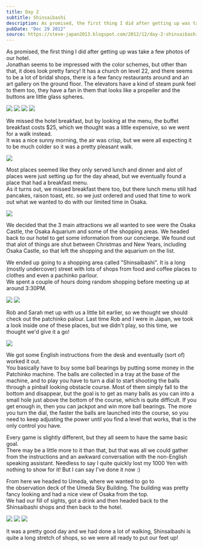 ```yaml
---
title: Day 2
subtitle: Shinsaibashi
description: As promised, the first thing I did after getting up was take a few photos of our hotel.  Jonathan seems to be impressed with the color schem...
pubDate: "Dec 29 2012"
source: https://steve-japan2013.blogspot.com/2012/12/day-2-shinsaibashi.html
---
```



As promised, the first thing I did after getting up was take a few photos of our hotel.  
Jonathan seems to be impressed with the color schemes, but other than that, it does look pretty fancy! It has a church on level 22, and there seems to be a lot of bridal shops, there is a few fancy restaurants around and an art gallery on the ground floor. The elevators have a kind of steam punk feel to them too, they have a fan in them that looks like a propeller and the buttons are little glass spheres.

<Grid>
  <Img src="2012-japan/wvq24d5calpar0o7q9va.jpg" />
  <Img src="2012-japan/c3senq1aajgfubhfmyqy.jpg" />
  <Img src="2012-japan/a3h35g4mrxyfxlkr1jjw.jpg" />
  <Img src="2012-japan/bls4igtd962itm8r3chb.jpg" />
</Grid>

We missed the hotel breakfast, but by looking at the menu, the buffet breakfast costs $25, which we thought was a little expensive, so we went for a walk instead.  
It was a nice sunny morning, the air was crisp, but we were all expecting it to be much colder so it was a pretty pleasant walk.

<Img originalAspectRatio src="2012-japan/oskmvxma2x4nrqjlwrmc.jpg" />

Most places seemed like they only served lunch and dinner and alot of places were just setting up for the day ahead, but we eventually found a place that had a breakfast menu.  
As it turns out, we missed breakfast there too, but there lunch menu still had pancakes, raison toast, etc. so we just ordered and used that time to work out what we wanted to do with our limited time in Osaka.

<Img src="2012-japan/vtsygqe57as9bno0ihbd.jpg" />

We decided that the 3 main attractions we all wanted to see were the Osaka Castle, the Osaka Aquarium and some of the shopping areas. We headed back to our hotel to get some information from our concierge. We found out that alot of things are shut between Christmas and New Years, including Osaka Castle, so that left the shopping and the aquarium on the list.

We ended up going to a shopping area called "Shinsaibashi". It is a long (mostly undercover) street with lots of shops from food and coffee places to clothes and even a pachinko parlour.  
We spent a couple of hours doing random shopping before meeting up at around 3:30PM.

<Grid>
  <Img src="2012-japan/oc90trt76ml6nbfdbphl.jpg" />
  <Img src="2012-japan/mwmgtvawxsywsfqv8qlc.jpg" />
</Grid>

Rob and Sarah met up with us a little bit earlier, so we thought we should check out the patchinko palour. Last time Rob and I were in Japan, we took a look inside one of these places, but we didn't play, so this time, we thought we'd give it a go!

<Img originalAspectRatio src="2012-japan/qwb6doobrihmqyc7kdzi.jpg" />

We got some English instructions from the desk and eventually (sort of) worked it out.  
You basically have to buy some ball bearings by putting some money in the Patchinko machine. The balls are collected in a tray at the base of the machine, and to play you have to turn a dial to start shooting the balls through a pinball looking obstacle course. Most of them simply fall to the bottom and disappear, but the goal is to get as many balls as you can into a small hole just above the bottom of the course, which is quite difficult. If you get enough in, then you can jackpot and win more ball bearings. The more you turn the dial, the faster the balls are launched into the course, so you need to keep adjusting the power until you find a level that works, that is the only control you have.

Every game is slightly different, but they all seem to have the same basic goal.  
There may be a little more to it than that, but that was all we could gather from the instructions and an awkward conversation with the non-English speaking assistant. Needless to say I quite quickly lost my 1000 Yen with nothing to show for it! But I can say I've done it now :)

From here we headed to Umeda, where we wanted to go to the observation deck of the Umeda Sky Building. The building was pretty fancy looking and had a nice view of Osaka from the top.  
We had our fill of sights, got a drink and then headed back to the Shinsaibashi shops and then back to the hotel.

<Grid>
  <Img src="2012-japan/xzgl9dznuufcu0icuglw.jpg" />
  <Img src="2012-japan/akwv8ch0kowap4uquy3d.jpg" />
  <Img src="2012-japan/ewxb5xn48bn8a8erwel9.jpg" />
</Grid>

It was a pretty good day and we had done a lot of walking, Shinsaibashi is quite a long stretch of shops, so we were all ready to put our feet up!
